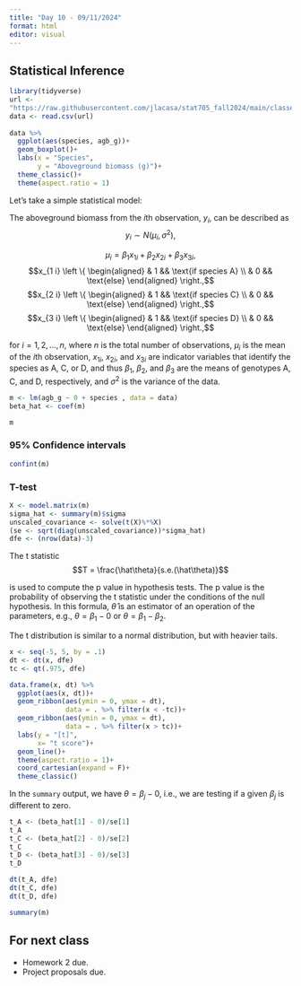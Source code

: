 ```yaml
---
title: "Day 10 - 09/11/2024"
format: html
editor: visual
---
```


## Statistical Inference  

```r
library(tidyverse)
url <- 
"https://raw.githubusercontent.com/jlacasa/stat705_fall2024/main/classes/data/lotus_part1.csv"
data <- read.csv(url)
 
data %>% 
  ggplot(aes(species, agb_g))+
  geom_boxplot()+
  labs(x = "Species", 
       y = "Aboveground biomass (g)")+
  theme_classic()+
  theme(aspect.ratio = 1)
```

Let's take a simple statistical model:  

The aboveground biomass from the $i$th observation, $y_i$, can be described as 
$$y_i \sim N(\mu_i , \sigma^2),$$

$$\mu_i = \beta_1 x_{1i} + \beta_2 x_{2i} + \beta_3 x_{3i},$$
$$x_{1 i} \left \{
  \begin{aligned}
    & 1 && \text{if species A} \\
    & 0 && \text{else}
  \end{aligned} \right.,$$
$$x_{2 i} \left \{
  \begin{aligned}
    & 1 && \text{if species C} \\
    & 0 && \text{else}
  \end{aligned} \right.,$$
$$x_{3 i} \left \{
  \begin{aligned}
    & 1 && \text{if species D} \\
    & 0 && \text{else}
  \end{aligned} \right.,$$

for $i =1, 2, ..., n$, where $n$ is the total number of observations, $\mu_i$ is the mean of the $i$th observation, $x_{1i}$, $x_{2i}$, and $x_{3i}$ are indicator variables that identify the species as A, C, or D, and thus $\beta_1$, $\beta_2$, and $\beta_3$ are the means of genotypes A, C, and D, respectively, and $\sigma^2$ is the variance of the data.  

```r
m <- lm(agb_g ~ 0 + species , data = data)
beta_hat <- coef(m)

m
```


### 95% Confidence intervals  

```r
confint(m)
```

### T-test  

```r
X <- model.matrix(m)
sigma_hat <- summary(m)$sigma
unscaled_covariance <- solve(t(X)%*%X)
(se <- sqrt(diag(unscaled_covariance))*sigma_hat)
dfe <- (nrow(data)-3)
```

The t statistic 
$$T = \frac{\hat\theta}{s.e.(\hat\theta)}$$

is used to compute the p value in hypothesis tests. The p value is the probability of observing the t statistic under the conditions of the null hypothesis. In this formula, $\hat\theta$ is an estimator of an operation of the parameters, e.g., $\theta = \beta_1 - 0$ or $\theta = \beta_1-\beta_2$.

The t distribution is similar to a normal distribution, but with heavier tails.  

```r
x <- seq(-5, 5, by = .1)
dt <- dt(x, dfe)
tc <- qt(.975, dfe)

data.frame(x, dt) %>% 
  ggplot(aes(x, dt))+
  geom_ribbon(aes(ymin = 0, ymax = dt), 
              data = . %>% filter(x < -tc))+
  geom_ribbon(aes(ymin = 0, ymax = dt), 
              data = . %>% filter(x > tc))+
  labs(y = "[t]", 
       x= "t score")+
  geom_line()+
  theme(aspect.ratio = 1)+
  coord_cartesian(expand = F)+
  theme_classic()
```


In the `summary` output, we have $\theta = \beta_j-0$, i.e., we are testing if a given $\beta_j$ is different to zero.  

```r
t_A <- (beta_hat[1] - 0)/se[1]
t_A
t_C <- (beta_hat[2] - 0)/se[2]
t_C
t_D <- (beta_hat[3] - 0)/se[3]
t_D
```

```r
dt(t_A, dfe)
dt(t_C, dfe)
dt(t_D, dfe)
```

```r
summary(m)
```


## For next class  

- Homework 2 due.  
- Project proposals due.  




